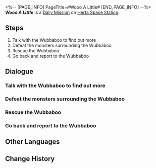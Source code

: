 <%-- [PAGE_INFO]
PageTitle=#Wooo A Little#
[END_PAGE_INFO] --%>
{{Stub|Dialogue.}}
{{Mission Infobox
|id            = 3000213
|title         = 
|image         = <!--Mission Wooo A Little.png-->
|type          = Daily
|event_name    = 
|chapter       = 
|requirements  = {{subst:void|<!--Unknown: {"Type":"Manual"}-->}}
|summary       = <!--official mission summary from Fate's Atlas-->
|characters    = Anxious Wubbaboo; Relaxed Wubbaboo; Scared Wubbaboo; Trailblazer
|startLocation = [[Herta Space Station]] - [[Supply Zone]]
|world         = Herta Space Station
|area          = Supply Zone
|prev          = 
|next          = 
|rewards       = Credit*5,000
}}
'''''Wooo A Little''''' is a [[Daily Mission]] on [[Herta Space Station]].

==Steps==
# Talk with the Wubbaboo to find out more
# Defeat the monsters surrounding the Wubbaboo
# Rescue the Wubbaboo
# Go back and report to the Wubbaboo

<!--
==Gameplay Notes==

--><!--
==Trial Character==

-->
==Dialogue==
{{Stub Dialogue}}

===Talk with the Wubbaboo to find out more{{subst:void|<!--300021301-->}}===
{{Mission Description|type=daily|location=Supply Zone|You come across a Wubbaboo that looks anxious. Go and ask it what's going on.}}
{{Dialogue Start}}

{{Dialogue End}}

===Defeat the monsters surrounding the Wubbaboo{{subst:void|<!--300021302-->}}===
{{Mission Description|type=daily|location=Supply Zone|update|Wubba-woo, woo-whoo... Monsters!}}
{{Dialogue Start}}

{{Dialogue End}}

===Rescue the Wubbaboo{{subst:void|<!--300021303-->}}===
{{Mission Description|type=daily|location=Supply Zone|update|This Wubbaboo seems petrified with fear... Go and check up on it.}}
{{Dialogue Start}}

{{Dialogue End}}

===Go back and report to the Wubbaboo{{subst:void|<!--300021304-->}}===
{{Mission Description|type=daily|location=Supply Zone|update|Rescue complete! Go back and tell the anxious Wubbaboo that it can rest easy.}}
{{Dialogue Start}}

{{Dialogue End}}

==Other Languages==
{{Other Languages
|en   = Wooo A Little
|zhs  = 呜呜一下
|zht  = 嗚嗚一下
|ja   = ウーウーっとな！
|ko   = 훌쩍훌쩍
|es   = Un poco de buuu
|fr   = Youhou
|ru   = Скажите «Ву-ву-ву»
|th   = วูวู กันสักหน่อย
|vi   = Wo Wo Xem Nào!
|de   = Ein bisschen Wuh-wuh
|id   = Woo Woo Sebentar
|pt   = Comemore um Pouquinho
}}

==Change History==
{{Change History|1.0}}
